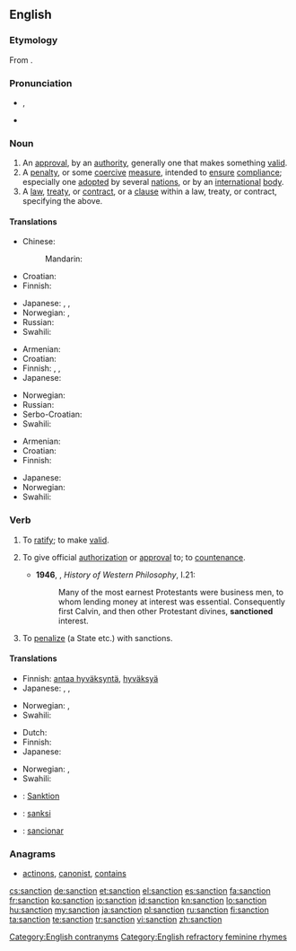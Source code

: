 {{wikipedia}}
==English==

===Etymology===
From {{etyl|fr}} {{term|sanction|lang=fr}}.

===Pronunciation===
* {{a|UK}} {{IPA|/ˈsaŋkʃən/}}, {{SAMPA|/"saNkS@n/}}
* {{audio|en-us-sanction.ogg|Audio (US)}}

===Noun===
{{en-noun}}

# An [[approval]], by an [[authority]], generally one that makes something [[valid]].
# A [[penalty]], or some [[coercive]] [[measure]], intended to [[ensure]] [[compliance]]; especially one [[adopted]] by several [[nation]]s, or by an [[international]] [[body]].
# A [[law]], [[treaty]], or [[contract]], or a [[clause]] within a law, treaty, or contract, specifying the above.

====Translations====
{{trans-top|approval, by an authority, that makes something valid}}
* Chinese:
*: Mandarin: {{t|zh|批准，同意，认可|sc=Hani}}
* Croatian: {{t-|hr|sankcija|f}}
* Finnish: {{t-|fi|hyväksyntä}}
{{trans-mid}}
* Japanese: {{t+|ja|承認|tr=[[しょうにん]], shōnin}}, {{t+|ja|認可|tr=[[にんか]], ninka}}, {{t+|ja|許可|tr=[[きょか]], kyoka}}
* Norwegian: {{t|no|godkjennelse|m}}, {{t+|no|tillatelse|m}}
* Russian: {{t|ru|санкция|f|tr=sánkcija}}
* Swahili: {{t|sw|kwazo|xs=Swahili}}
{{trans-bottom}}

{{trans-top|penalty, coercive measure}}
* Armenian: {{t|hy|պատժամիջոց|tr=patžamiǰocʿ|sc=Armn}}
* Croatian: {{t-|hr|sankcija|f}}
* Finnish: {{t-|fi|seuraamus}}, {{t+|fi|sanktio}}, {{t-|fi|pakote}}
* Japanese: {{t+|ja|制裁|tr=[[せいさい]], sēsai}}
{{trans-mid}}
* Norwegian: {{t|no|sanksjon|m}}
* Russian: {{t|ru|санкция|f|tr=sánkcija}}
* Serbo-Croatian: {{t|sh|sankcija}}
* Swahili: {{t|sw|kwazo|xs=Swahili}}
{{trans-bottom}}

{{trans-top|stipulation specifying the above}}
* Armenian: {{t|hy|պատժամիջոց|tr=patžamiǰocʿ|sc=Armn}}
* Croatian: {{t-|hr|sankcija|f}}
* Finnish: {{t+|fi|säännös}}
{{trans-mid}}
* Japanese: {{t+|ja|拘束|tr=[[こうそく]], kōsoku}}
* Norwegian: {{t|no|sanksjon|m}}
* Swahili: {{t|sw|kwazo|xs=Swahili}}
{{trans-bottom}}

===Verb===
{{en-verb}}

# {{transitive}} To [[ratify]]; to make [[valid]].
# {{transitive}} To give official [[authorization]] or [[approval]] to; to [[countenance]].
#* '''1946''', {{w|Bertrand Russell}}, ''History of Western Philosophy'', I.21:
#*: Many of the most earnest Protestants were business men, to whom lending money at interest was essential. Consequently first Calvin, and then other Protestant divines, '''sanctioned''' interest.
# {{transitive}} To [[penalize]] (a State etc.) with sanctions.

====Translations====
{{trans-top|To give authorization or approval to}}
* Finnish: [[antaa hyväksyntä]], [[hyväksyä]]
* Japanese: {{t+|ja|承認|alt=承認する|tr=[[しょうにんする]], shōnin suru suru}}, {{t+|ja|認可|alt=認可する|tr=[[にんかする]], ninka suru}}, {{t+|ja|許可|alt=許可する|tr=[[きょかする]], kyoka suru}}
{{trans-mid}}
* Norwegian: {{t|no|godkjenne}}, {{t|no|tillate}}
* Swahili: {{t|sw|kwazo|xs=Swahili}}
{{trans-bottom}}

{{trans-top|To penalize a state, especially for violating international law}}
* Dutch: {{t|nl|sanctie|f}}
* Finnish: {{t-|fi|sanktioida}}
* Japanese: {{t+|ja|制裁|制裁|alt=制裁を加える|tr=[[せいさいをくわえる]], sēsai o kuwaeru}}
{{trans-mid}}
* Norwegian: {{t|no|sanksjonere}}, {{t-|no|straffe}}
* Swahili: {{t|sw|kwazo|xs=Swahili}}
{{trans-bottom}}

{{checktrans-top}}
* {{ttbc|de}}: [[Sanktion]]
* {{ttbc|id}}: [[sanksi]]
* {{ttbc|es}}: [[sancionar]]
{{trans-bottom}}

===Anagrams===
* [[actinons#English|actinons]], [[canonist#English|canonist]], [[contains#English|contains]]

[[Category:English contranyms]]
[[Category:English refractory feminine rhymes]]

[[cs:sanction]]
[[de:sanction]]
[[et:sanction]]
[[el:sanction]]
[[es:sanction]]
[[fa:sanction]]
[[fr:sanction]]
[[ko:sanction]]
[[io:sanction]]
[[id:sanction]]
[[kn:sanction]]
[[lo:sanction]]
[[hu:sanction]]
[[my:sanction]]
[[ja:sanction]]
[[pl:sanction]]
[[ru:sanction]]
[[fi:sanction]]
[[ta:sanction]]
[[te:sanction]]
[[tr:sanction]]
[[vi:sanction]]
[[zh:sanction]]